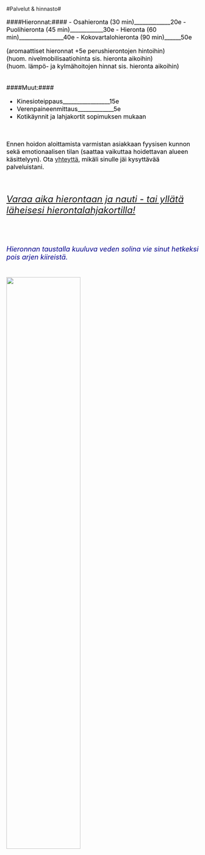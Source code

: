 <br>
<br>

#Palvelut & hinnasto#

<font size="3" color="black">

####Hieronnat:#### 
- Osahieronta (30 min)_____________20e
- Puolihieronta (45 min)____________30e
- Hieronta (60 min)________________40e
- Kokovartalohieronta (90 min)______50e

<font size="3" color="black"> (aromaattiset hieronnat +5e perushierontojen hintoihin) <br>
<font size="3" color="black"> 
 (huom. nivelmobilisaatiohinta sis. hieronta aikoihin) <br>
 (huom. lämpö- ja kylmähoitojen hinnat sis. hieronta aikoihin) <br>
<br>



####Muut:####

- Kinesioteippaus_________________15e
- Verenpaineenmittaus_____________5e
- Kotikäynnit ja lahjakortit sopimuksen mukaan

<br>

Ennen hoidon aloittamista varmistan asiakkaan fyysisen kunnon sekä emotionaalisen tilan (saattaa vaikuttaa hoidettavan alueen käsittelyyn). Ota [yhteyttä](yhteystiedot.html), mikäli sinulle jäi kysyttävää palveluistani.

<br>


<font size="5" color="blue">  

 _[Varaa aika hierontaan ja nauti - tai yllätä läheisesi hierontalahjakortilla!](yhteystiedot.html)_
 

 
 <br>

<font size="4" color="darkblue">   _Hieronnan taustalla kuuluva veden solina vie sinut hetkeksi pois arjen kiireistä._
<h6><img  src="Figs/jari1.png" style="width:62%; margin-right: 20px" align="left"/> </h6>

